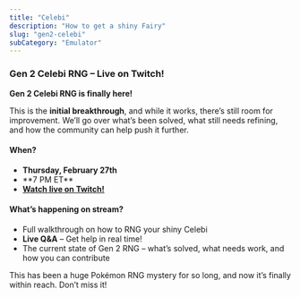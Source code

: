 ```yaml
---
title: "Celebi"
description: "How to get a shiny Fairy"
slug: "gen2-celebi"
subCategory: "Emulator"
---
```


### Gen 2 Celebi RNG – Live on Twitch!

**Gen 2 Celebi RNG is finally here!**

This is the **initial breakthrough**, and while it works, there’s still room for improvement. We’ll go over what’s been solved, what still needs refining, and how the community can help push it further.

#### When?

- **Thursday, February 27th**
- <Flex align="center" gap={16}>
    **7 PM ET**
    <Countdown date="2025-02-28T00:00:00Z" />
  </Flex>
- **[Watch live on Twitch!](https://www.twitch.tv/zaksabeastdev)**

#### What’s happening on stream?

- Full walkthrough on how to RNG your shiny Celebi
- **Live Q&A** – Get help in real time!
- The current state of Gen 2 RNG – what’s solved, what needs work, and how you can contribute

This has been a huge Pokémon RNG mystery for so long, and now it’s finally within reach. Don’t miss it!
